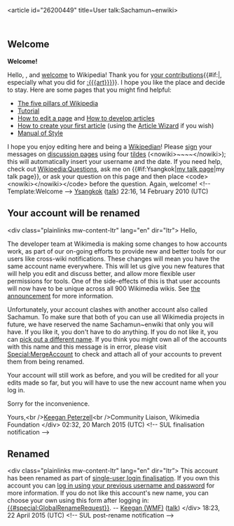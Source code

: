 <article id="26200449" title=User talk:Sachamun~enwiki>
	<talkpage id="26200449" title="User talk:Sachamun~enwiki">

== Welcome ==
'''Welcome!'''

Hello, {{BASEPAGENAME}}, and [[Wikipedia:Introduction|welcome]] to Wikipedia! Thank you for [[Special:Contributions/{{BASEPAGENAME}}|your contributions]]{{#if:|, especially what you did for [[:{{{art}}}]]}}. I hope you like the place and decide to stay. Here are some pages that you might find helpful:
*[[Wikipedia:Five pillars|The five pillars of Wikipedia]]
*[[Wikipedia:Tutorial|Tutorial]]
*[[Wikipedia:How to edit a page|How to edit a page]] and [[Wikipedia:Article development|How to develop articles]]
*[[Wikipedia:Your first article|How to create your first article]] (using the [[Wikipedia:Article wizard2.0|Article Wizard]] if you wish)
*[[Wikipedia:Manual of Style|Manual of Style]]
I hope you enjoy editing here and being a [[Wikipedia:Wikipedians|Wikipedian]]! Please [[Wikipedia:Signatures|sign]] your messages on [[Wikipedia:talk page|discussion page]]s using four [[tilde]]s (&lt;nowiki&gt;~~~~&lt;/nowiki&gt;); this will automatically insert your username and the date. If you need help, check out [[Wikipedia:Questions]], ask me on {{#if:Ysangkok|[[user talk:Ysangkok|my talk page]]|my talk page}}, or ask your question on this page and then place &lt;code&gt;&lt;nowiki&gt;{{helpme}}&lt;/nowiki&gt;&lt;/code&gt; before the question. Again, welcome! &lt;!-- Template:Welcome --&gt; 
[[User:Ysangkok|Ysangkok]] ([[User talk:Ysangkok|talk]]) 22:16, 14 February 2010 (UTC)

== Your account will be renamed ==

&lt;div class=&quot;plainlinks mw-content-ltr&quot; lang=&quot;en&quot; dir=&quot;ltr&quot;&gt;
Hello,

The developer team at Wikimedia is making some changes to how accounts work, as part of our on-going efforts to provide new and better tools for our users like cross-wiki notifications. These changes will mean you have the same account name everywhere. This will let us give you new features that will help you edit and discuss better, and allow more flexible user permissions for tools. One of the side-effects of this is that user accounts will now have to be unique across all 900 Wikimedia wikis. See [[m:Special:MyLanguage/Single User Login finalisation announcement|the announcement]] for more information.

Unfortunately, your account clashes with another account also called Sachamun. To make sure that both of you can use all Wikimedia projects in future, we have reserved the name Sachamun~enwiki that only you will have. If you like it, you don't have to do anything. If you do not like it, you can [[Special:GlobalRenameRequest|pick out a different name]]. If you think you might own all of the accounts with this name and this message is in error, please visit [[Special:MergeAccount]] to check and attach all of your accounts to prevent them from being renamed.

Your account will still work as before, and you will be credited for all your edits made so far, but you will have to use the new account name when you log in.

Sorry for the inconvenience.

Yours,&lt;br /&gt;[[m:User:Keegan (WMF)|Keegan Peterzell]]&lt;br /&gt;Community Liaison, Wikimedia Foundation
&lt;/div&gt; 02:32, 20 March 2015 (UTC)
&lt;!-- SUL finalisation notification --&gt;

== Renamed ==

&lt;div class=&quot;plainlinks mw-content-ltr&quot; lang=&quot;en&quot; dir=&quot;ltr”&gt;
This account has been renamed as part of [[m:Special:MyLanguage/Single User Login finalisation announcement|single-user login finalisation]]. If you own this account you can [[{{#special:userlogin}}|log in using your previous username and password]] for more information. If you do not like this account's new name, you can choose your own using this form after logging in: [[{{#special:GlobalRenameRequest}}]]. -- [[m:User:Keegan (WMF)|Keegan (WMF)]] ([[m:User talk:Keegan (WMF)|talk]])
&lt;/div&gt; 18:23, 22 April 2015 (UTC)
&lt;!-- SUL post-rename notification --&gt;
	</talkpage>
</article>
